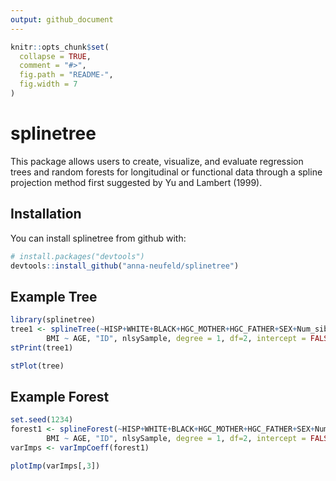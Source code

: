 ```yaml
---
output: github_document
---
```


<!-- README.md is generated from README.Rmd. Please edit that file -->

```r
knitr::opts_chunk$set(
  collapse = TRUE,
  comment = "#>",
  fig.path = "README-",
  fig.width = 7
)
```

# splinetree

This package allows users to create, visualize, and evaluate regression trees and random forests for longitudinal or functional data through a spline projection method first suggested by Yu and Lambert (1999). 

## Installation

You can install splinetree from github with:

```r
# install.packages("devtools")
devtools::install_github("anna-neufeld/splinetree")
```

## Example Tree

```r
library(splinetree)
tree1 <- splineTree(~HISP+WHITE+BLACK+HGC_MOTHER+HGC_FATHER+SEX+Num_sibs, 
        BMI ~ AGE, "ID", nlsySample, degree = 1, df=2, intercept = FALSE, cp = 0.005)
stPrint(tree1)
```

```r
stPlot(tree)
```

## Example Forest
```r
set.seed(1234)
forest1 <- splineForest(~HISP+WHITE+BLACK+HGC_MOTHER+HGC_FATHER+SEX+Num_sibs, 
        BMI ~ AGE, "ID", nlsySample, degree = 1, df=2, intercept = FALSE, ntree=50, prob=1/2)
varImps <- varImpCoeff(forest1)
```

```r
plotImp(varImps[,3])
```
